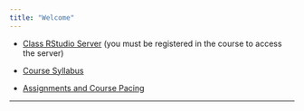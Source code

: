 ```yaml
---
title: "Welcome"
---
```


* [Class RStudio Server](https://mathr.math.appstate.edu) (you must be registered in the course to access the server)

* [Course Syllabus](./Syllabus/SyllabusSTT3850F2020.html)

* [Assignments and Course Pacing](./CoursePacing/CoursePacingF2020.html)



* * *